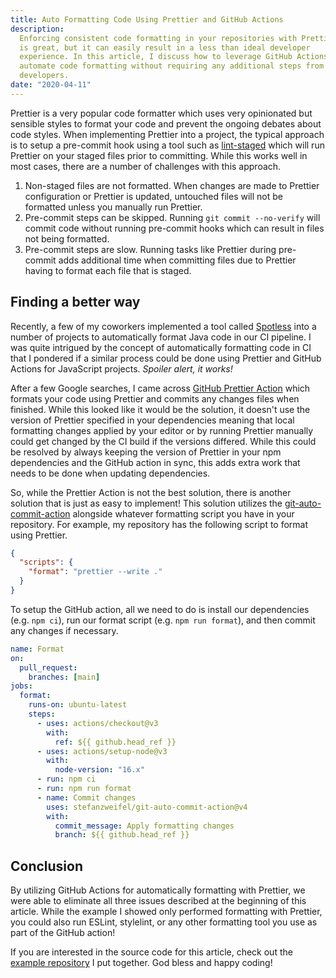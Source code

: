 ```yaml
---
title: Auto Formatting Code Using Prettier and GitHub Actions
description:
  Enforcing consistent code formatting in your repositories with Prettier
  is great, but it can easily result in a less than ideal developer
  experience. In this article, I discuss how to leverage GitHub Actions to
  automate code formatting without requiring any additional steps from
  developers.
date: "2020-04-11"
---
```


Prettier is a very popular code formatter which uses very opinionated but
sensible styles to format your code and prevent the ongoing debates about
code styles. When implementing Prettier into a project, the typical
approach is to setup a pre-commit hook using a tool such as
[lint-staged](https://github.com/okonet/lint-staged) which will run
Prettier on your staged files prior to committing. While this works well in
most cases, there are a number of challenges with this approach.

1. Non-staged files are not formatted. When changes are made to Prettier
   configuration or Prettier is updated, untouched files will not be
   formatted unless you manually run Prettier.
1. Pre-commit steps can be skipped. Running `git commit --no-verify` will
   commit code without running pre-commit hooks which can result in files
   not being formatted.
1. Pre-commit steps are slow. Running tasks like Prettier during pre-commit
   adds additional time when committing files due to Prettier having to
   format each file that is staged.

## Finding a better way

Recently, a few of my coworkers implemented a tool called
[Spotless](https://github.com/diffplug/spotless) into a number of projects
to automatically format Java code in our CI pipeline. I was quite intrigued
by the concept of automatically formatting code in CI that I pondered if a
similar process could be done using Prettier and GitHub Actions for
JavaScript projects. _Spoiler alert, it works!_

After a few Google searches, I came across
[GitHub Prettier Action](https://github.com/creyD/prettier_action) which
formats your code using Prettier and commits any changes files when
finished. While this looked like it would be the solution, it doesn't use
the version of Prettier specified in your dependencies meaning that local
formatting changes applied by your editor or by running Prettier manually
could get changed by the CI build if the versions differed. While this
could be resolved by always keeping the version of Prettier in your npm
dependencies and the GitHub action in sync, this adds extra work that needs
to be done when updating dependencies.

So, while the Prettier Action is not the best solution, there is another
solution that is just as easy to implement! This solution utilizes the
[git-auto-commit-action](https://github.com/stefanzweifel/git-auto-commit-action)
alongside whatever formatting script you have in your repository. For
example, my repository has the following script to format using Prettier.

```json showLineNumbers package.json
{
  "scripts": {
    "format": "prettier --write ."
  }
}
```

To setup the GitHub action, all we need to do is install our dependencies
(e.g. `npm ci`), run our format script (e.g. `npm run format`), and then
commit any changes if necessary.

```yaml showLineNumbers .github/workflows/format.yml
name: Format
on:
  pull_request:
    branches: [main]
jobs:
  format:
    runs-on: ubuntu-latest
    steps:
      - uses: actions/checkout@v3
        with:
          ref: ${{ github.head_ref }}
      - uses: actions/setup-node@v3
        with:
          node-version: "16.x"
      - run: npm ci
      - run: npm run format
      - name: Commit changes
        uses: stefanzweifel/git-auto-commit-action@v4
        with:
          commit_message: Apply formatting changes
          branch: ${{ github.head_ref }}
```

## Conclusion

By utilizing GitHub Actions for automatically formatting with Prettier, we
were able to eliminate all three issues described at the beginning of this
article. While the example I showed only performed formatting with
Prettier, you could also run ESLint, stylelint, or any other formatting
tool you use as part of the GitHub action!

If you are interested in the source code for this article, check out the
[example repository](https://github.com/mskelton/prettier-formatting-example)
I put together. God bless and happy coding!
